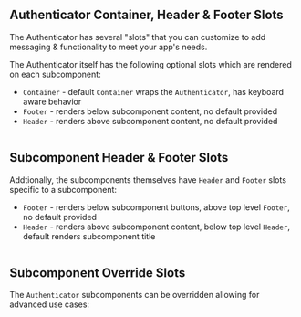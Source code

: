 ## Authenticator Container, Header & Footer Slots

The Authenticator has several "slots" that you can customize to add messaging & functionality to meet your app's needs.

The Authenticator itself has the following optional slots which are rendered on each subcomponent:

- `Container` - default `Container` wraps the `Authenticator`, has keyboard aware behavior
- `Footer` - renders below subcomponent content, no default provided
- `Header` - renders above subcomponent content, no default provided

```jsx file=../../../../../../../examples/react-native/src/features/Authenticator/Slots/Example.tsx

```

## Subcomponent Header & Footer Slots

Addtionally, the subcomponents themselves have `Header` and `Footer` slots specific to a subcomponent:

- `Footer` - renders below subcomponent buttons, above top level `Footer`, no default provided
- `Header` - renders above subcomponent content, below top level `Header`, default renders subcomponent title

```jsx file=../../../../../../../examples/react-native/src/features/Authenticator/ComponentSlots/Example.tsx

```

## Subcomponent Override Slots

The `Authenticator` subcomponents can be overridden allowing for advanced use cases:

```jsx file=../../../../../../../examples/react-native/src/features/Authenticator/Component/Example.tsx

```
